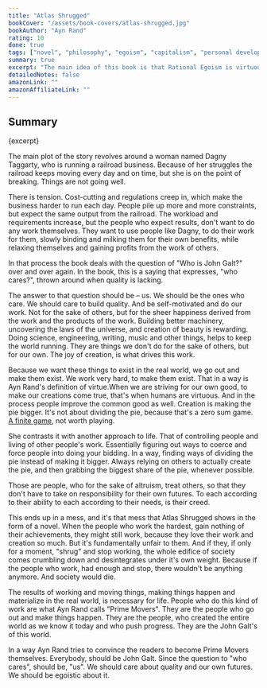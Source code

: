 ```yaml
---
title: "Atlas Shrugged"
bookCover: "/assets/book-covers/atlas-shrugged.jpg"
bookAuthor: "Ayn Rand"
rating: 10
done: true
tags: ["novel", "philosophy", "egoism", "capitalism", "personal development", "psychology"]
summary: true
excerpt: "The main idea of this book is that Rational Egoism is virtuous and necessary. We need to take accountability of our own future. When doing so, we improve the future for everybody. Out of egoism flows altruism. But the book packages and weaves this idea into a gripping story, where good and bad fight it out, and the egoistic people simply leave, letting society collapse and die. Hence the name of the book, Atlas Shrugged."
detailedNotes: false
amazonLink: ""
amazonAffiliateLink: ""
---
```


## Summary

<p>{excerpt}</p>

The main plot of the story revolves around a woman named Dagny Taggarty, who is running a railroad business. Because of her struggles the railroad keeps moving every day and on time, but she is on the point of breaking. Things are not going well.

There is tension. Cost-cutting and regulations creep in, which make the business harder to run each day. People pile up more and more constraints, but expect the same output from the railroad. The workload and requirements increase, but the people who expect results, don't want to do any work themselves. They want to use people like Dagny, to do their work for them, slowly binding and milking them for their own benefits, while relaxing themselves and gaining profits from the work of others.

In that process the book deals with the question of "Who is John Galt?" over and over again. In the book, this is a saying that expresses, "who cares?", thrown around when quality is lacking. 

The answer to that question should be – us. We should be the ones who care. We should care to build quality. And be self-motivated and do our work. Not for the sake of others, but for the sheer happiness derived from the work and the products of the work. Building better machinery, uncovering the laws of the universe, and creation of beauty is rewarding. Doing science, engineering, writing, music and other things, helps to keep the world running. They are things we don't do for the sake of others, but for our own. The joy of creation, is what drives this work. 

Because we want these things to exist in the real world, we go out and make them exist. We work very hard, to make them exist. That in a way is Ayn Rand's definition of virtue.When we are striving for our own good, to make our creations come true, that's when humans are virtuous. And in the process people improve the common good as well. Creation is making the pie bigger. It's not about dividing the pie, because that's a zero sum game. [A finite game](/booknotes/finite-and-infinite-games), not worth playing.

She contrasts it with another approach to life. That of controlling people and living of other people's work. Essentially figuring out ways to coerce and force people into doing your bidding. In a way, finding ways of dividing the pie instead of making it bigger. Always relying on others to actually create the pie, and then grabbing the biggest share of the pie, whenever possible.

Those are people, who for the sake of altruism, treat others, so that they don't have to take on responsibility for their own futures. To each according to their ability to each according to their needs, is their creed. 

This ends up in a mess, and it's that mess that Atlas Shrugged shows in the form of a novel. When the people who work the hardest, gain nothing of their achievements, they might still work, because they love their work and creation so much. But it's fundamentally unfair to them. And if they, if only for a moment, "shrug" and stop working, the whole edifice of society comes crumbling down and desintegrates under it's own weight. Because if the people who work, had enough and stop, there wouldn't be anything anymore. And society would die.

The results of working and moving things, making things happen and materialize in the real world, is necessary for life. People who do this kind of work are what Ayn Rand calls "Prime Movers". They are the people who go out and make things happen. They are the people, who created the entire world as we know it today and who push progress. They are the John Galt's of this world. 

In a way Ayn Rand tries to convince the readers to become Prime Movers themselves. Everybody, should be John Galt. Since the question to "who cares", should be, "us". We should care about quality and our own futures. We should be egoistic about it.

